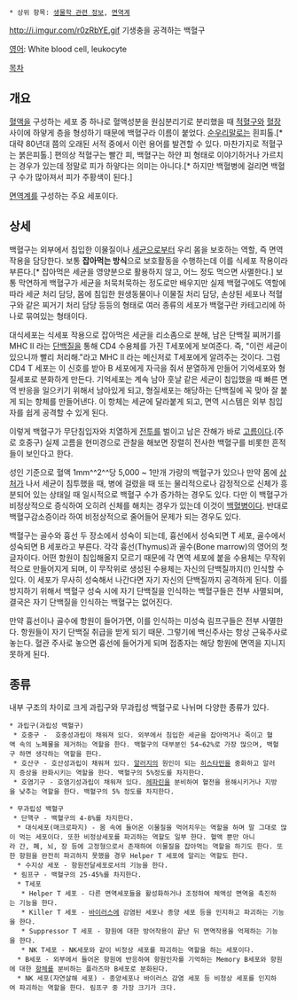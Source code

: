 {{{+1 白血球}}}

 * 상위 항목: [[생물학 관련 정보]], [[면역계]]

http://i.imgur.com/r0zRbYE.gif
기생충을 공격하는 백혈구

[[영어]]: White blood cell, leukocyte

[[목차]]
== 개요 ==
[[혈액]]을 구성하는 세포 중 하나로 혈액성분을 원심분리기로 분리했을 때 [[적혈구]]와 [[혈장]] 사이에 하얗게 층을 형성하기 때문에 백혈구라 이름이 붙었다. [[순우리말]]로는 흰피톨.[* 대략 80년대 쯤의 오래된 서적 중에서 이런 용어를 발견할 수 있다. 마찬가지로 적혈구는 붉은피톨.] 편의상 적혈구는 빨간 피, 백혈구는 하얀 피 형태로 이야기하거나 가르치는 경우가 있는데 정말로 피가 하얗다는 의미는 아니다.[* 하지만 백혈병에 걸리면 백혈구 수가 많아져서 피가 주황색이 된다.]

[[면역계]]를 구성하는 주요 세포이다.

== 상세 ==
백혈구는 외부에서 침입한 이물질이나 [[세균]]으로부터 우리 몸을 보호하는 역할, 즉 면역 작용을 담당한다. 보통 '''잡아먹는 방식'''으로 보호활동을 수행하는데 이를 식세포 작용이라 부른다.[* 잡아먹은 세균을 영양분으로 활용하지 않고, 어느 정도 먹으면 사멸한다.] 보통 막연하게 백혈구가 세균을 처묵처묵하는 정도로만 배우지만 실제 백혈구에도 역할에 따라 세균 처리 담당, 몸에 침입한 원생동물이나 이물질 처리 담당, 손상된 세포나 적혈구와 같은 찌거기 처리 담당 등등의 형태로 여러 종류의 세포가 백혈구란 카테고리에 하나로 묶여있는 형태이다.

대식세포는 식세포 작용으로 잡아먹은 세균을 리소좀으로 분해, 남은 단백질 찌꺼기를 MHC II 라는 [[단백질]]을 통해 CD4 수용체를 가진 T세포에게 보여준다. 즉, "이런 세균이 있으니까 빨리 처리해."라고 MHC II 라는 메신저로 T세포에게 알려주는 것이다. 그럼 CD4 T 세포는 이 신호를 받아 B 세포에게 자극을 줘서 분열하게 만들어 기억세포와 형질세포로 분화하게 만든다. 기억세포는 계속 남아 훗날 같은 세균이 침입했을 때 빠른 면역 반응을 일으키기 위해서 남아있게 되고, 형질세포는 해당하는 단백질에 꼭 맞아 잘 붙게 되는 항체를 만들어낸다. 이 항체는 세균에 달라붙게 되고, 면역 시스템은 외부 침입자를 쉽게 공격할 수 있게 된다.

이렇게 백혈구가 무단침입자와 치열하게 [[전투]]를 벌이고 남은 잔해가 바로 [[고름]]이다.(주로 호중구) 실제 고름을 현미경으로 관찰을 해보면 장렬히 전사한 백혈구를 비롯한 흔적들이 보인다고 한다.

성인 기준으로 혈액 1mm^^2^^당 5,000 ~ 1만개 가량의 백혈구가 있으나 만약 몸에 [[상처]]가 나서 세균이 침투했을 때, 병에 걸렸을 때 또는 물리적으로나 감정적으로 신체가 흥분되어 있는 상태일 때 일시적으로 백혈구 수가 증가하는 경우도 있다. 다만 이 백혈구가 비정상적으로 증식하여 오히려 신체를 해치는 경우가 있는데 이것이 [[백혈병]]이다. 반대로 백혈구감소증이라 하여 비정상적으로 줄어들어 문제가 되는 경우도 있다.

백혈구는 골수와 흉선 두 장소에서 성숙이 되는데, 흉선에서 성숙되면 T 세포, 골수에서 성숙되면 B 세포라고 부른다. 각각 흉선(Thymus)과 골수(Bone marrow)의 영어의 첫 글자이다. 어떤 항원이 침입해올지 모르기 때문에 각 면역 세포에 붙을 수용체는 무작위적으로 만들어지게 되며, 이 무작위로 생성된 수용체는 자신의 단백질까지(!) 인식할 수 있다. 이 세포가 무사히 성숙해서 나간다면 자기 자신의 단백질까지 공격하게 된다. 이를 방지하기 위해서 백혈구 성숙 시에 자기 단백질을 인식하는 백혈구들은 전부 사멸되며, 결국은 자기 단백질을 인식하는 백혈구는 없어진다.

만약 흉선이나 골수에 항원이 들어가면, 이를 인식하는 미성숙 림프구들은 전부 사멸한다. 항원들이 자기 단백질 취급을 받게 되기 때문. 그렇기에 백신주사는 항상 근육주사로 놓는다. 혈관 주사로 놓으면 흉선에 들어가게 되며 접종자는 해당 항원에 면역을 지니지 못하게 된다.

== 종류 ==
내부 구조의 차이로 크게 과립구와 무과립성 백혈구로 나뉘며 다양한 종류가 있다.

 * 과립구(과립성 백혈구)
  * 호중구 -  호중성과립이 채워져 있다. 외부에서 침입한 세균을 잡아먹거나 죽이고 혈액 속의 노폐물을 제거하는 역할을 한다. 백혈구의 대부분인 54~62%로 가장 많으며, 백혈구 하면 생각하는 역할을 한다.
  * 호산구 - 호산성과립이 채워져 있다. [[알러지]]의 원인이 되는 [[히스타민]]을 중화하고 알러지 증상을 완화시키는 역할을 한다. 백혈구의 5%정도를 차지한다.
  * 호염기구 - 호염기성과립이 채워져 있다. [[헤파린]]을 분비하여 혈전을 용해시키거나 지방을 낮추는 역할을 한다. 백혈구의 5% 정도를 차지한다.

 * 무과립성 백혈구
  * 단핵구 - 백혈구의 4-8%를 차지한다.
   * 대식세포(매크로파지) - 몸 속에 들어온 이물질을 먹어치우는 역할을 하며 말 그대로 많이 먹는 세포이다. 또한 비정상세포를 파괴하는 역할도 일부 한다. 혈액 뿐만 아니라 간, 폐, 뇌, 장 등에 고정형으로서 존재하여 이물질을 잡아먹는 역할을 하기도 한다. 또한 항원을 완전히 파괴하지 못했을 경우 Helper T 세포에 알리는 역할도 한다.
   * 수지상 세포 - 항원전달세포로서의 기능을 한다.
  * 림프구 - 백혈구의 25-45%를 차지한다.
   * T세포
    * Helper T 세포 - 다른 면역세포들을 활성화하거나 조정하여 체액성 면역을 촉진하는 기능을 한다. 
    * Killer T 세포 - [[바이러스]]에 감염된 세포나 종양 세포 등을 인지하고 파괴하는 기능을 한다.
    * Suppressor T 세포 - 항원에 대한 방어작용이 끝난 뒤 면역작용을 억제하는 기능을 한다.
    * NK T세포 - NK세포와 같이 비정상 세포를 파괴하는 역할을 하는 세포이다.
   * B세포 - 외부에서 들어온 항원에 반응하여 항원인자를 기억하는 Memory B세포와 항원에 대한 [[항체]]를 분비하는 플라즈마 B세포로 분화된다.
   * NK 세포(자연살해 세포) - 종양세포나 바이러스 감염 세포 등 비정상 세포를 인지하여 파괴하는 역할을 한다. 림프구 중 가장 크기가 크다.
